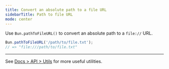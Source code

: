 ```yaml
---
title: Convert an absolute path to a file URL
sidebarTitle: Path to file URL
mode: center
---
```


Use `Bun.pathToFileURL()` to convert an absolute path to a `file://` URL.

```ts
Bun.pathToFileURL('/path/to/file.txt');
// => "file:///path/to/file.txt"
```

---

See [Docs > API > Utils](https://bun.com/docs/api/utils) for more useful utilities.
